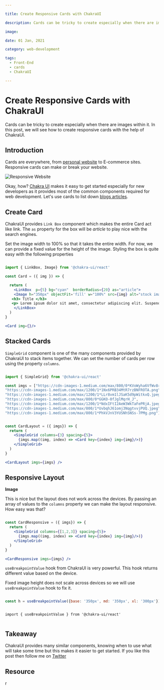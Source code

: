 ```yaml
---

title: Create Responsive Cards with ChakraUI

description: Cards can be tricky to create especially when there are images within it. In this post, we will see how to create responsive cards with the help of ChakraUI.

image: 

date: 01 Jan, 2021

category: web-development

tags:
  - Front-End
  - cards
  - ChakraUI

---
```


# Create Responsive Cards with ChakraUI

Cards can be tricky to create especially when there are images within it. In this post, we will see how to create responsive cards with the help of ChakraUI.


## Introduction 

Cards are everywhere, from [personal website](www.raravind.com/blog/web-development) to E-commerce sites. Responsive cards can make or break your website.

![Responsive Website](https://raw.githubusercontent.com/6aavind/blog/main/web-development/assets/Responsive%20Website.jpg)

Okay, how? [Chakra UI](https://chakra-ui.com) makes it easy to get started especially for new developers as it provides most of the common components required for web development. Let's use cards to list down [blogs articles](www.raravind.com/blog/data-science). 


## Create Card

ChakraUI provides `Link Box` component which makes the entire Card act like link. The `as` property for the box will be *article* to play nice with the search engines.

Set the image width to 100% so that it takes the entire width. For now, we can provide a fixed value for the height of the image.
Styling the box is quite easy with the following properties 

```jsx

import { LinkBox, Image} from '@chakra-ui/react'

const Card = ({ img }) => {

  return (
    <LinkBox  p={5} bg="cyan"  borderRadius={20} as="article">
    <Image h="350px" objectFit='fill' w="100%" src={img} alt="stock image"/>
   <h3> Title </h3> 
   <p> Lorem ipsum dolor sit amet, consectetur adipiscing elit. Suspendisse elementum urna quam. Aenean risus turpis, aliquet id diam et, lobortis pellentesque ex. Nulla facilisi. Maecenas. </p>
    </LinkBox>
  )
}

<Card img={}/>

```

## Stacked Cards

`SimpleGrid` component is one of the many components provided by ChakraUI to stack items together. We can set the number of  cards per row using the property `columns`. 

```jsx

import { SimpleGrid} from '@chakra-ui/react'

const imgs = ["https://cdn-images-1.medium.com/max/800/0*KVoWyha6VfWv8rPv.jpeg",                   "https://cdn-images-1.medium.com/max/800/1*lT0rghpDqMoLma42NGOChA.png",
"https://cdn-images-1.medium.com/max/1200/1*1Nx6PRB34MtR7rzBNFROTA.png",
"https://cdn-images-1.medium.com/max/1200/1*LLr8vm1lJSaK5d9pWitkxQ.jpeg",
"https://cdn-images-1.medium.com/max/800/0*GGKO-0fJglMqrH_J",
"https://cdn-images-1.medium.com/max/1200/1*NdxIFtI2AeW3WkTaFePRjA.jpeg",
"https://cdn-images-1.medium.com/max/800/1*UvbqhJ61omj3NqgtvvjPUQ.jpeg",
"https://cdn-images-1.medium.com/max/800/1*PhkVJnV3YUSNhSNSs-7PMg.png"];


const CardLayout = ({ imgs}) => {
  return (
    <SimpleGrid columns={3} spacing={5}>
      {imgs.map((img, index) => <Card key={index} img={img}/>)}
    </SimpleGrid>
  )
}

<CardLayout imgs={imgs} />


```


## Responsive Layout 

**Image**

This is nice but the layout does not work across the devices. By passing an array of values to the `columns` property we can make the layout responsive. How easy was that?

```jsx 

const CardResponsive = ({ imgs}) => {
  return (
    <SimpleGrid columns={[1,2,3]} spacing={5}>
      {imgs.map((img, index) => <Card key={index} img={img}/>)}
    </SimpleGrid>
  )
}

<CardResponsive imgs={imgs} />


```

`useBreakpointValue` hook from ChakraUI is very powerful. This hook returns different value based on the device. 

Fixed image height does not scale across devices so we will use 
`useBreakpointValue` hook to fix it.

```jsx 

const h = useBreakpointValue({base: '350px', md: '350px', xl: '300px'})

```

```

import { useBreakpointValue } from '@chakra-ui/react'


```

## Takeaway 

ChakraUI provides many similar components, knowing when to use what will take some time but this makes it easier to get started. If you like this post then follow me on [Twitter](https://twitter.com/6aravind)

## Resource 
r
